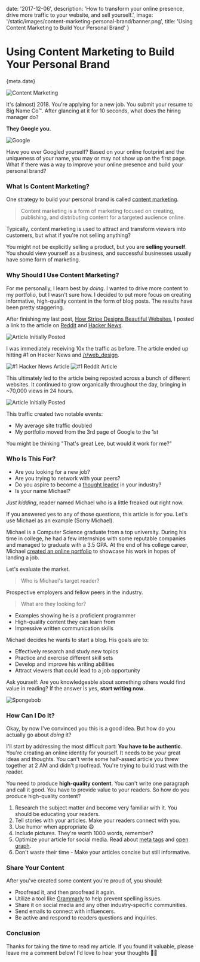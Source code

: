 
date: '2017-12-06',
description: 'How to transform your online presence, drive more traffic to your website, and sell yourself.',
image: '/static/images/content-marketing-personal-brand/banner.png',
title: 'Using Content Marketing to Build Your Personal Brand'
}


# Using Content Marketing to Build Your Personal Brand

<Date>{meta.date}</Date>

![Content Marketing](/static/images/content-marketing-personal-brand/banner.png)

It's (almost) 2018. You're applying for a new job. You submit your resume to Big Name Co™️. After glancing at it for 10 seconds, what does the hiring manager do?

**They Google you.**

![Google](/static/images/content-marketing-personal-brand/google.gif)

Have you ever Googled yourself? Based on your online footprint and the uniqueness of your name, you may or may not show up on the first page. What if there was a way to improve your online presence and build your personal brand?

### What Is Content Marketing?

One strategy to build your personal brand is called [content marketing](https://en.wikipedia.org/wiki/Content_marketing).

> Content marketing is a form of marketing focused on creating, publishing, and distributing content for a targeted audience online.

Typically, content marketing is used to attract and transform viewers into customers, but what if you're not selling anything?

You might not be explicitly selling a product, but you are **selling yourself**. You should view yourself as a business, and successful businesses usually have some form of marketing.

### Why Should I Use Content Marketing?

For me personally, I learn best by _doing_. I wanted to drive more content to my portfolio, but I wasn't sure how. I decided to put more focus on creating informative, high-quality content in the form of blog posts. The results have been pretty staggering.

After finishing my last post, [How Stripe Designs Beautiful Websites](/blog/how-stripe-designs-beautiful-websites), I posted a link to the article on [Reddit](https://www.reddit.com/) and [Hacker News](https://news.ycombinator.com/).

![Article Initially Posted](/static/images/content-marketing-personal-brand/originally-posted.png)

I was immediately receiving 10x the traffic as before. The article ended up hitting #1 on Hacker News and [/r/web_design](https://www.reddit.com/r/web_design/).

![#1 Hacker News Article](/static/images/content-marketing-personal-brand/hacker-news.png)
![#1 Reddit Article](/static/images/content-marketing-personal-brand/reddit.png)

This ultimately led to the article being reposted across a bunch of different websites. It continued to grow organically throughout the day, bringing in ~70,000 views in 24 hours.

![Article Initially Posted](/static/images/content-marketing-personal-brand/final-views.png)

This traffic created two notable events:

-   My average site traffic doubled
-   My portfolio moved from the 3rd page of Google to the 1st

You might be thinking "That's great Lee, but would it work for me?"

### Who Is This For?

-   Are you looking for a new job?
-   Are you trying to network with your peers?
-   Do you aspire to become a [thought leader](http://randsinrepose.com/dont-skip-this/) in your industry?
-   Is your name Michael?

_Just kidding_, reader named Michael who is a little freaked out right now.

If you answered yes to any of those questions, this article is for you. Let's use Michael as an example (Sorry Michael).

Michael is a Computer Science graduate from a top university. During his time in college, he had a few internships with some reputable companies and managed to graduate with a 3.5 GPA. At the end of his college career, Michael [created an online portfolio](/blog/beginners-guide-to-the-programming-portfolio) to showcase his work in hopes of landing a job.

Let's evaluate the market.

> Who is Michael's target reader?

Prospective employers and fellow peers in the industry.

> What are they looking for?

-   Examples showing he is a proficient programmer
-   High-quality content they can learn from
-   Impressive written communication skills

Michael decides he wants to start a blog. His goals are to:

-   Effectively research and study new topics
-   Practice and exercise different skill sets
-   Develop and improve his writing abilities
-   Attract viewers that could lead to a job opportunity

Ask yourself: Are you knowledgeable about something others would find value in reading? If the answer is yes, **start writing now**.

![Spongebob](/static/images/content-marketing-personal-brand/spongebob.gif)

### How Can I Do It?

Okay, by now I've convinced you this is a good idea. But how do you actually go about _doing_ it?

I'll start by addressing the most difficult part: **You have to be authentic**. You're creating an online identity for yourself. It needs to be _your_ great ideas and thoughts. You can't write some half-assed article you threw together at 2 AM and didn't proofread. You're trying to build trust with the reader.

You need to produce **high-quality content**. You can't write one paragraph and call it good. You have to provide value to your readers. So how do you produce high-quality content?

1.  Research the subject matter and become very familiar with it. You should be educating your readers.
2.  Tell stories with your articles. Make your readers connect with you.
3.  Use humor when appropriate 😄
4.  Include pictures. They're worth 1000 words, remember?
5.  Optimize your article for social media. Read about [meta tags](http://www.wordstream.com/meta-tags) and [open graph](http://ogp.me/).
6.  Don't waste their time - Make your articles concise but still informative.

### Share Your Content

After you've created some content you're proud of, you should:

-   Proofread it, and then proofread it again.
-   Utilize a tool like [Grammarly](https://www.grammarly.com/) to help prevent spelling issues.
-   Share it on social media and any other industry-specific communities.
-   Send emails to connect with influencers.
-   Be active and respond to readers questions and inquiries.

### Conclusion

Thanks for taking the time to read my article. If you found it valuable, please leave me a comment below! I'd love to hear your thoughts 👍🏼
